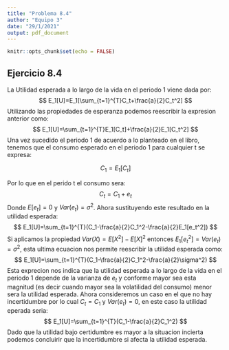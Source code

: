 ---
title: "Problema 8.4"
author: "Equipo 3"
date: "29/1/2021"
output: pdf_document
---

```{r setup, include=FALSE}
knitr::opts_chunk$set(echo = FALSE)
```


## Ejercicio 8.4
La Utilidad esperada a lo largo de la vida en el periodo 1 viene dada por:
$$
               E_1[U]=E_1[\sum_{t=1}^{T}C_t+\frac{a}{2}C_t^2]
$$
Utilizando las propiedades de esperanza podemos reescribir la expresion anterior como:
$$
                           E_1[U]=\sum_{t=1}^{T}E_1[C_t]+\frac{a}{2}E_1[C_t^2]
                           $$
Una vez sucedido el periodo 1 de acuerdo a lo  planteado en el libro, tenemos que el consumo esperado en el periodo 1 para cualquier t se expresa:

$$  
                    C_1=E_1[C_t] 
                    $$
                    
Por lo que en el perido t el consumo sera: 
$$
            C_t=C_1+e_t
            $$
Donde $E[e_t]=0$ y $Var(e_t)=\sigma^2$. Ahora sustituyendo este resultado en la utilidad esperada:
$$
         E_1[U]=\sum_{t=1}^{T}(C_1-\frac{a}{2}C_1^2-\frac{a}{2}E_1[e_t^2])
         $$
Si aplicamos la propiedad $Var(X)=E[X^2]-E[X]^2$ entonces $E_1[e_t^2]=Var(e_t)=\sigma^2$, esta ultima ecuacion nos permite reescribir la utilidad esperada como:
$$ 
           E_1[U]=\sum_{t=1}^{T}(C_1-\frac{a}{2}C_1^2-\frac{a}{2}\sigma^2) 
           $$
Esta exprecion nos indica que la utilidad esperada a lo largo de la vida en el periodo 1 depende de la varianza de $e_t$ y conforme mayor sea esta magnitud (es decir cuando mayor sea la volatilidad del consumo) menor sera la utilidad esperada. Ahora consideremos un caso en el que no hay incertidumbre por lo cual $C_t=C_1$ y $Var(e_t)=0$, en este caso la utilidad eperada seria:  
$$
E_1[U]=\sum_{t=1}^{T}(C_1-\frac{a}{2}C_1^2)
$$
Dado que la utilidad bajo certidumbre es mayor a la situacion incierta podemos concluirir que la incertidumbre si afecta la utilidad esperada.                    
                    
